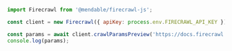 ```js Node
import Firecrawl from '@mendable/firecrawl-js';

const client = new Firecrawl({ apiKey: process.env.FIRECRAWL_API_KEY });

const params = await client.crawlParamsPreview('https://docs.firecrawl.dev', 'Extract docs and blog');
console.log(params);
```


